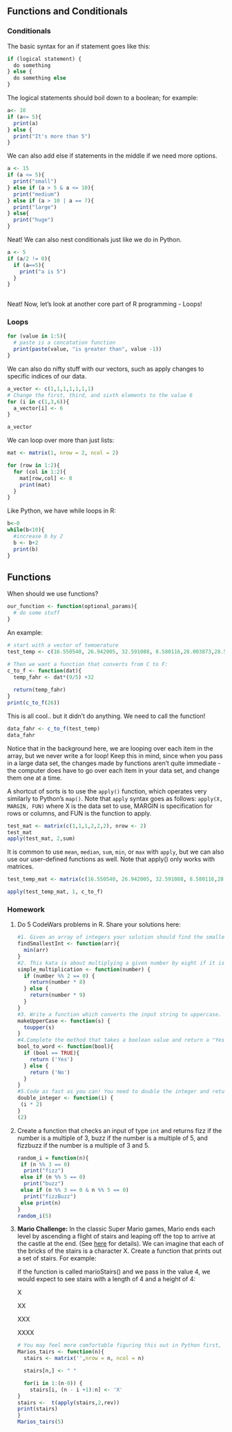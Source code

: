## Functions and Conditionals

### Conditionals

The basic syntax for an if statement goes like this:

```r
if (logical statement) {
  do something
} else {
  do something else
}
```

The logical statements should boil down to a boolean; for example:

```r
a<- 10
if (a<= 5){
  print(a)
} else {
  print("It's more than 5")
}
```

We can also add else if statements in the middle if we need more options.

```r
a <- 15
if (a <= 5){
  print("small")
} else if (a > 5 & a <= 10){
  print("medium")
} else if (a > 10 | a == 7){
  print("large")
} else{
  print("huge")
}
```

Neat! We can also nest conditionals just like we do in Python.

```r
a <- 5
if (a/2 != 0){
  if (a==5){
    print("a is 5")
  }
}
    
```

Neat! Now, let's look at another core part of R programming - Loops!

### Loops

```r
for (value in 1:5){
  # paste is a concatation function
  print(paste(value, "is greater than", value -1))
}
```

We can also do nifty stuff with our vectors, such as apply changes to specific indices of our data.

```r
a_vector <- c(1,1,1,1,1,1,1)
# Change the first, third, and sixth elements to the value 6
for (i in c(1,3,6)){
  a_vector[i] <- 6
}

a_vector
```

We can loop over more than just lists:

```r
mat <- matrix(1, nrow = 2, ncol = 2)

for (row in 1:2){
  for (col in 1:2){
    mat[row,col] <- 0
    print(mat)
  }
}

```

Like Python, we have while loops in R:

```r
b<-0
while(b<10){
  #increase b by 2
  b <- b+2
  print(b)
}
```

## Functions

When should we use functions?

```r
our_function <- function(optional_params){
  # do some stuff
}

```

An example:

```r
# start with a vector of temoerature
test_temp <- c(16.550540, 26.942005, 32.591088, 8.580116,28.003873,28.542391,20.976820,21.173577,21.048836,18,769735)

# Then we want a function that converts from C to F:
c_to_f <- function(dat){
  temp_fahr <- dat*(9/5) +32
  
  return(temp_fahr)
}
print(c_to_f(26))
```

This is all cool.. but it didn't do anything. We need to call the function!

```r
data_fahr <- c_to_f(test_temp)
data_fahr
```

Notice that in the background here, we are looping over each item in the array, but we never write a for loop! Keep this in mind, since when you pass in a large data set, the changes made by functions aren't quite immediate - the computer does have to go over each item in your data set, and change them one at a time.

A shortcut of sorts is to use the `apply()` function, which operates very similarly to Python's `map()`. Note that `apply` syntax goes as follows: `apply(X, MARGIN, FUN)` where X is the data set to use, MARGIN is specification for rows or columns, and FUN is the function to apply.

```r
test_mat <- matrix(c(1,1,1,2,2,2), nrow <- 2)
test_mat
apply(test_mat, 2,sum)
```

It is common to use `mean`, `median`, `sum`, `min`, or `max` with `apply`, but we can also use our user-defined functions as well. Note that apply() only works with matrices.

```r
test_temp_mat <- matrix(c(16.550540, 26.942005, 32.591088, 8.580116,28.003873,28.542391,20.976820,21.173577,21.048836,18,769735), nrow = 2)

apply(test_temp_mat, 1, c_to_f)
```

### Homework

1.  Do 5 CodeWars problems in R. Share your solutions here:

    ```r
    #1. Given an array of integers your solution should find the smallest #integer.
    findSmallestInt <- function(arr){
      min(arr)
    }
    #2. This kata is about multiplying a given number by eight if it is an even number and by nine otherwise. 
    simple_multiplication <- function(number) {
      if (number %% 2 == 0) {
        return(number * 8)
      } else {
        return(number * 9)
      }
    }
    #3. Write a function which converts the input string to uppercase.
    makeUpperCase <- function(s) {
      toupper(s)
    }
    #4.Complete the method that takes a boolean value and return a "Yes" #string for true, or a "No" string for false.
    bool_to_word <- function(bool){
      if (bool == TRUE){
        return ('Yes')
      } else {
        return ('No')
      }
    }
    #5.Code as fast as you can! You need to double the integer and return it.
    double_integer <- function(i) {
     (i * 2)
    }
    (2)

    ```

2.  Create a function that checks an input of type `int` and returns fizz if the number is a multiple of 3, buzz if the number is a multiple of 5, and fizzbuzz if the number is a multiple of 3 and 5.

    ```r

    random_i = function(n){
     if (n %% 3 == 0) 
      print("fizz")
     else if (n %% 5 == 0) 
      print("buzz")
     else if (n %% 3 == 0 & n %% 5 == 0) 
      print("fizzBuzz")
     else print(n)
    }
    random_i(5)
    ```

3.  **Mario Challenge:** In the classic Super Mario games, Mario ends each level by ascending a flight of stairs and leaping off the top to arrive at the castle at the end. (See [here](https://youtu.be/-avspZlbOWU?t=55) for details). We can imagine that each of the bricks of the stairs is a character X. Create a function that prints out a set of stairs. For example:

    If the function is called marioStairs() and we pass in the value 4, we would expect to see stairs with a length of 4 and a height of 4:

    X

    XX

    XXX

    XXXX

    ```r
    # You may feel more comfortable figuring this out in Python first, then translating into R later.
    Marios_tairs <- function(n){
      stairs <- matrix('',nrow = n, ncol = n)
      
      stairs[n,] <- " "
      
      for(i in 1:(n-0)) {
        stairs[i, (n - i +1):n] <- 'X'
    }
    stairs <-  t(apply(stairs,2,rev))
    print(stairs)
    }
    Marios_tairs(5)
      
    ```
